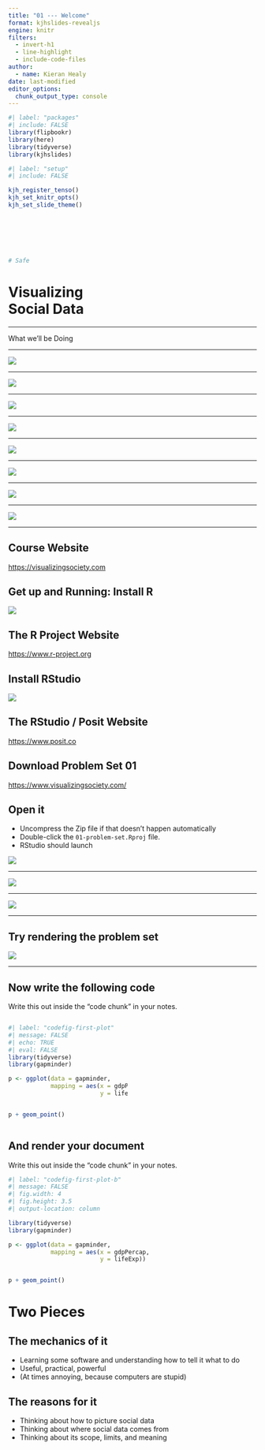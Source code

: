 ```yaml
---
title: "01 --- Welcome"
format: kjhslides-revealjs
engine: knitr
filters:
  - invert-h1
  - line-highlight
  - include-code-files
author:
  - name: Kieran Healy
date: last-modified
editor_options: 
  chunk_output_type: console
---
```


```r
#| label: "packages"
#| include: FALSE
library(flipbookr)
library(here)
library(tidyverse)
library(kjhslides)
```


```r
#| label: "setup"
#| include: FALSE

kjh_register_tenso()
kjh_set_knitr_opts()
kjh_set_slide_theme()







# Safe
```



# [Visualizing]{.fg-yellow}<br /> [Social Data]{.fg-lblue}

---

:::{.huge}
[What we'll be Doing]{.fg-lblue}  
:::

---

![](img/01_workhorse_histogram.png)

---

![](img/01_excess_deaths_by_cause_annotated.png)

___

![](img/01_network_exchange_graph.png)

---

![](img/01_france_blackposter_100-01.png)

---

![](img/01_okboomer2_composite_poster-200-01.png)

---

![](img/01_drainage_composite.png)

---

![](img/01_manhattan_heights_po_compressed.png)

---

![](img/01_manhattan_heights_po_detail_1.png)

---

## Course Website

:::{.center .large}
[https://visualizingsociety.com](https://visualizingsociety.com)  
:::


## Get up and Running: Install R

![](img/01_rlogo.png)


## The R Project Website

:::{.center .large}
[https://www.r-project.org](https://www.r-project.org)
:::

## Install RStudio

![](img/01_rstudio_logo.png)


## The RStudio / Posit Website

:::{.center .large}
 [https://www.posit.co](https://www.posit.co)
:::

## Download Problem Set 01

:::{.center .large}
 [https://www.visualizingsociety.com/](https://www.visualizingsociety.com/)
:::


## Open it

- Uncompress the Zip file if that doesn't happen automatically
- Double-click the `01-problem-set.Rproj` file. 
- RStudio should launch

![](img/01_up_and_running_00.png)

---

![](img/01_up_and_running_01.png)

---

![](img/01_up_and_running_02.png)

---

## Try [rendering]{.fg-yellow} the problem set

![](img/01_up_and_running_03.png) 

---

## Now write the following code

Write this out inside the "code chunk" in your notes.

:::: {.columns}
::: {.column width="50%"}



```r
#| label: "codefig-first-plot"
#| message: FALSE
#| echo: TRUE
#| eval: FALSE
library(tidyverse)
library(gapminder)

p <- ggplot(data = gapminder, 
            mapping = aes(x = gdpPercap, 
                          y = lifeExp))  


p + geom_point()
```

:::

::: {.column width="50%" .right}
  
:::
::::

## And render your document

Write this out inside the "code chunk" in your notes.

```r
#| label: "codefig-first-plot-b"
#| message: FALSE
#| fig.width: 4
#| fig.height: 3.5
#| output-location: column

library(tidyverse)
library(gapminder)

p <- ggplot(data = gapminder, 
            mapping = aes(x = gdpPercap, 
                          y = lifeExp))  


p + geom_point()
```

# Two Pieces

## The [mechanics]{.fg-yellow} of it

::: {.large}
- Learning some software and understanding how to tell it what to do
- Useful, practical, powerful
- (At times annoying, because computers are stupid)
:::

## The [reasons]{.fg-lblue} for it

::: {.large}
- Thinking about how to picture social data
- Thinking about where social data comes from
- Thinking about its scope, limits, and meaning
:::

